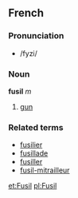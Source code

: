 ==French==
===Pronunciation===
*/fyzi/
===Noun===
'''fusil''' ''m''

# [[gun]]

===Related terms===
*[[fusilier]]
*[[fusillade]]
*[[fusiller]]
*[[fusil-mitrailleur]]

[[et:Fusil]]
[[pl:Fusil]]